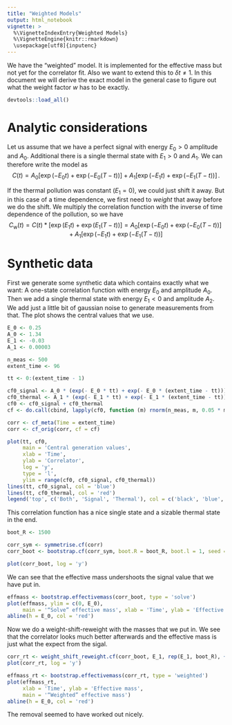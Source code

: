 ```yaml
---
title: "Weighted Models"
output: html_notebook
vignette: >
  %\VignetteIndexEntry{Weighted Models}
  %\VignetteEngine{knitr::rmarkdown}
  \usepackage[utf8]{inputenc}
---
```


We have the “weighted” model. It is implemented for the effective mass but not yet for the correlator fit. Also we want to extend this to $\delta t \neq 1$. In this document we will derive the exact model in the general case to figure out what the weight factor $w$ has to be exactly.

```r
devtools::load_all()
```

# Analytic considerations

Let us assume that we have a perfect signal with energy $E_0 > 0$ amplitude and $A_0$. Additional there is a single thermal state with $E_1 > 0$ and $A_1$. We can therefore write the model as
$$ C(t) = A_0 \left[ \exp(-E_0 t) + \exp(-E_0 (T - t)) \right] + A_1 \left[ \exp(-E_1 t) + \exp(-E_1 (T - t)) \right] \,. $$

If the thermal pollution was constant ($E_1 = 0$), we could just shift it away. But in this case of a time dependence, we first need to *weight* that away before we do the shift. We multiply the correlation function with the inverse of time dependence of the pollution, so we have
$$ C_\mathrm{w}(t) = C(t) * \left[ \exp(E_1 t) + \exp(E_1 (T - t)) \right] = A_0 \left[ \exp(-E_0 t) + \exp(-E_0 (T - t)) \right] + A_1 \left[ \exp(-E_1 t) + \exp(-E_1 (T - t)) \right] $$


# Synthetic data

First we generate some synthetic data which contains exactly what we want: A one-state correlation function with energy $E_0$ and amplitude $A_0$. Then we add a single thermal state with energy $E_1 < 0$ and amplitude $A_2$. We add just a little bit of gaussian noise to generate measurements from that. The plot shows the central values that we use.

```r
E_0 <- 0.25
A_0 <- 1.34
E_1 <- -0.03
A_1 <- 0.00003

n_meas <- 500
extent_time <- 96

tt <- 0:(extent_time - 1)

cf0_signal <- A_0 * (exp(- E_0 * tt) + exp(- E_0 * (extent_time - tt)))
cf0_thermal <- A_1 * (exp(- E_1 * tt) + exp(- E_1 * (extent_time - tt)))
cf0 <- cf0_signal + cf0_thermal
cf <- do.call(cbind, lapply(cf0, function (m) rnorm(n_meas, m, 0.05 * m)))

corr <- cf_meta(Time = extent_time)
corr <- cf_orig(corr, cf = cf)

plot(tt, cf0,
     main = 'Central generation values',
     xlab = 'Time',
     ylab = 'Correlator',
     log = 'y',
     type = 'l',
     ylim = range(cf0, cf0_signal, cf0_thermal))
lines(tt, cf0_signal, col = 'blue')
lines(tt, cf0_thermal, col = 'red')
legend('top', c('Both', 'Signal', 'Thermal'), col = c('black', 'blue', 'red'), pch = 1)
```

This correlation function has a nice single state and a sizable thermal state in the end.

```r
boot_R <- 1500

corr_sym <- symmetrise.cf(corr)
corr_boot <- bootstrap.cf(corr_sym, boot.R = boot_R, boot.l = 1, seed = 0)

plot(corr_boot, log = 'y')
```

We can see that the effective mass undershoots the signal value that we have put in.

```r
effmass <- bootstrap.effectivemass(corr_boot, type = 'solve')
plot(effmass, ylim = c(0, E_0),
     main = '“Solve” effective mass', xlab = 'Time', ylab = 'Effective Mass')
abline(h = E_0, col = 'red')
```

Now we do a weight-shift-reweight with the masses that we put in. We see that the correlator looks much better afterwards and the effective mass is just what the expect from the sigal.

```r
corr_rt <- weight_shift_reweight.cf(corr_boot, E_1, rep(E_1, boot_R), +1)
plot(corr_rt, log = 'y')

effmass_rt <- bootstrap.effectivemass(corr_rt, type = 'weighted')
plot(effmass_rt,
     xlab = 'Time', ylab = 'Effective mass',
     main = '“Weighted” effective mass')
abline(h = E_0, col = 'red')
```

The removal seemed to have worked out nicely.
